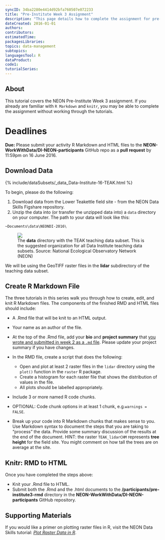 ---
syncID: 34ba2280e4414d92bfa760507e072233
title: "Pre-Institute Week 3 Assignment"
description: "This page details how to complete the assignment for pre-Institute week 3."
dateCreated: 2016-01-01
authors:
contributors:
estimatedTime:
packagesLibraries:
topics: data-management
subtopics: 
languagesTool: R
dataProduct:
code1:
tutorialSeries: 
---

## About
This tutorial covers the NEON Pre-Institute Week 3 assignment. If you already
are familiar with `R Markdown` and `knitr`, you may be able to complete the 
assignment without working through the tutorials. 

<div id="objectives" markdown="1">

# Deadlines
**Due:** Please submit your activity R Markdown and HTML files to the
**NEON-WorkWithData/DI-NEON-participants** GitHub repo as a **pull request**
by 11:59pm on 16 June 2016.

## Download Data

{% include/dataSubsets/_data_Data-Institute-16-TEAK.html %}

</div>


To begin, please do the following:

1. Download data from the Lower Teakettle field site - from the NEON Data Skills 
Figshare repository.
2. Unzip the data into (or transfer the unzipped data into) a `data` directory 
on your computer. The path to your data will look like this:

`~Documents\data\NEONDI-2016\`

<figure>
	<a href="{{ site.baseurl }}/images/pre-institute-content/pre-institute3-rmd/FileStructureScreenShot.png">
	<img src="{{ site.baseurl }}/images/pre-institute-content/pre-institute3-rmd/FileStructureScreenShot.png"></a>
	<figcaption> The <strong>data</strong> directory with the TEAK teaching data 
	subset. This is the suggested organization for all Data Institute teaching 
	data subsets. 
	Source: National Ecological Observatory Network (NEON)
	</figcaption>
</figure>

We will be using the GeoTIFF raster files in the **lidar** subdirectory of the 
teaching data subset.

## Create R Markdown File

The three tutorials in this series walk you through how to create, edit, and knit 
R Markdown files. The components of the finished RMD and HTML files should include: 

* A .Rmd file that will be knit to an HTML output. 
* Your name as an author of the file.
* At the top of the .Rmd file, add your **bio** and **project summary**
that 
[you wrote and submitted in week 2 as a `.md` file]({{ site.baseurl }}/workshop-event/NEON-DI-2016/). 
Please update your project summary if you have changes. 

* In the RMD file, create a script that does the following: 
  * Open and plot at least 2 raster files in the `lidar` directory using the `plot()` 
  function in the `raster` R package.
  * Create a histogram for each raster file that shows the distribution of values 
  in the file.
  * All plots should be labelled appropriately.
* Include 3 or more named R code chunks.
* OPTIONAL: Code chunk options in at least 1 chunk, e.g.`warnings = FALSE`.
* Break up your code into R Markdown chunks that makes sense to you. Use 
Markdown syntax to document the steps that you are taking to "process" the data. 
Provide some summary discussion of the results at the end of the document. 
HINT: the raster `TEAK_lidarCHM` represents **tree height** for the field site. 
You might comment on how tall the trees are on average at the site.

## Knitr: RMD to HTML

Once you have completed the steps above:

* Knit your .Rmd file to HTML. 
* Submit both the .Rmd and the .html documents to the 
**/participants/pre-institute3-rmd** directory in the 
**NEON-WorkWithData/DI-NEON-participants** GitHub repository.

## Supporting Materials

If you would like a primer on plotting raster files in R, visit the NEON Data Skills tutorial: <a href="{{ site.baseurl }}/R/Plot-Rasters-In-R/" target="_blank">*Plot Raster Data in R*</a>.  
